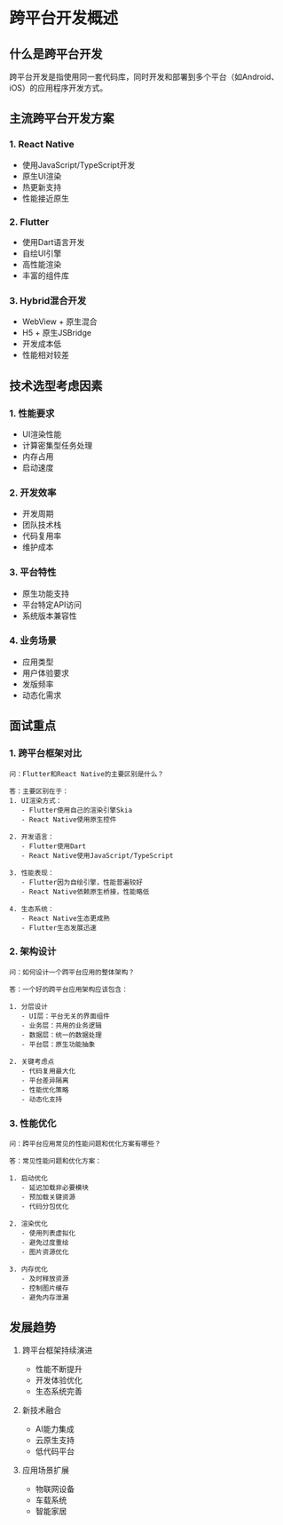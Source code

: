 # 跨平台开发概述

## 什么是跨平台开发
跨平台开发是指使用同一套代码库，同时开发和部署到多个平台（如Android、iOS）的应用程序开发方式。

## 主流跨平台开发方案

### 1. React Native
- 使用JavaScript/TypeScript开发
- 原生UI渲染
- 热更新支持
- 性能接近原生

### 2. Flutter
- 使用Dart语言开发
- 自绘UI引擎
- 高性能渲染
- 丰富的组件库

### 3. Hybrid混合开发
- WebView + 原生混合
- H5 + 原生JSBridge
- 开发成本低
- 性能相对较差

## 技术选型考虑因素

### 1. 性能要求
- UI渲染性能
- 计算密集型任务处理
- 内存占用
- 启动速度

### 2. 开发效率
- 开发周期
- 团队技术栈
- 代码复用率
- 维护成本

### 3. 平台特性
- 原生功能支持
- 平台特定API访问
- 系统版本兼容性

### 4. 业务场景
- 应用类型
- 用户体验要求
- 发版频率
- 动态化需求

## 面试重点

### 1. 跨平台框架对比
```plaintext
问：Flutter和React Native的主要区别是什么？

答：主要区别在于：
1. UI渲染方式：
   - Flutter使用自己的渲染引擎Skia
   - React Native使用原生控件

2. 开发语言：
   - Flutter使用Dart
   - React Native使用JavaScript/TypeScript

3. 性能表现：
   - Flutter因为自绘引擎，性能普遍较好
   - React Native依赖原生桥接，性能略低

4. 生态系统：
   - React Native生态更成熟
   - Flutter生态发展迅速
```

### 2. 架构设计
```plaintext
问：如何设计一个跨平台应用的整体架构？

答：一个好的跨平台应用架构应该包含：

1. 分层设计
   - UI层：平台无关的界面组件
   - 业务层：共用的业务逻辑
   - 数据层：统一的数据处理
   - 平台层：原生功能抽象

2. 关键考虑点
   - 代码复用最大化
   - 平台差异隔离
   - 性能优化策略
   - 动态化支持
```

### 3. 性能优化
```plaintext
问：跨平台应用常见的性能问题和优化方案有哪些？

答：常见性能问题和优化方案：

1. 启动优化
   - 延迟加载非必要模块
   - 预加载关键资源
   - 代码分包优化

2. 渲染优化
   - 使用列表虚拟化
   - 避免过度重绘
   - 图片资源优化

3. 内存优化
   - 及时释放资源
   - 控制图片缓存
   - 避免内存泄漏
```

## 发展趋势

1. 跨平台框架持续演进
   - 性能不断提升
   - 开发体验优化
   - 生态系统完善

2. 新技术融合
   - AI能力集成
   - 云原生支持
   - 低代码平台

3. 应用场景扩展
   - 物联网设备
   - 车载系统
   - 智能家居